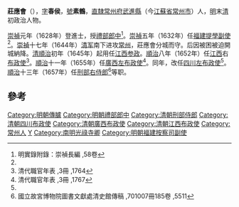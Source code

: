 '''莊應會'''（{{bd|1598年||1656年|catIdx=Z莊}}），[[表字|字]]'''春侯'''，[[號|號]]'''素鶴'''，[[南直隸|直隸]][[常州府|常州府]][[武進縣|武進縣]]（今[[江蘇省|江蘇省]][[常州市|常州市]]）人，[[明|明]]末[[清|清]]初政治人物。

[[崇禎|崇禎]]元年（1628年）登進士，授[[禮部|禮部]][[郎中|郎中]]<ref name="#1">明實錄附錄：崇禎長編 ,58卷</ref>。[[崇禎|崇禎]]五年（1632年）任[[福建|福建]][[提學副使|提學副使]]<ref name="#1"/>。[[崇禎|崇禎]]十七年（1644年）[[清军|清军]]南下进攻[[常州|常州]]，莊應會分城而守。后因被困被迫開城納降。[[清|清]][[順治|順治]]初年（1645年）起用任[[江西|江西]][[参政|参政]]。[[順治|順治]]八年（1652年）任[[江西|江西]]右[[布政使|布政使]]<ref>清代職官年表 ,3冊 ,1764</ref>。[[順治|順治]]十一年（1655年）任[[廣西|廣西]][[左布政使|左布政使]]<ref name="#2">清代職官年表 ,3冊 ,1767</ref>。同年，改任[[四川|四川]][[左布政使|左布政使]]<ref name="#2"/>。[[順治|順治]]十三年（1657年）任[[刑部右侍郎|刑部右侍郎]]<ref>國立故宮博物院圖書文獻處清史館傳稿 ,701007冊185卷 ,5511</ref>等职。

==參考==
{{reflist|2}}
{{明朝人物小作品}}
{{崇禎元年戊辰科殿試金榜}}
{{DEFAULTSORT:Zhuang庄}}
[[Category:明朝傳臚|Category:明朝傳臚]]
[[Category:明朝禮部郎中|Category:明朝禮部郎中]]
[[Category:清朝刑部侍郎|Category:清朝刑部侍郎]]
[[Category:清朝四川布政使|Category:清朝四川布政使]]
[[Category:清朝廣西布政使|Category:清朝廣西布政使]]
[[Category:清朝江西布政使|Category:清朝江西布政使]]
[[Category:常州人|Category:常州人]]
[[Category:毗陵莊氏|Y]]
[[Category:南明光祿寺卿|Category:南明光祿寺卿]]
[[Category:明朝福建按察司副使|Category:明朝福建按察司副使]]